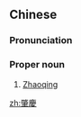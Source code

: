 {{also|肇庆}}
==Chinese==
{{zh-forms|s=肇庆}}

===Pronunciation===
{{zh-pron
|m=Zhàoqìng
|c=siu6 hing3
|h=pfs=Seu-khin
|md=Diêu-kéng
|mn=Tiāu-khèng
|cat=pn
}}

===Proper noun===
{{zh-proper noun}}

# [[Zhaoqing]]

{{zh-cat|Cities}}

[[zh:肇慶]]